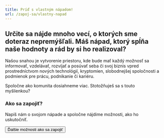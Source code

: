 ```yaml
---
title: Príď s vlastným nápadom!
url: /zapoj-sa/vlastny-napad
---
```



## Určite sa nájde mnoho vecí, o ktorých sme doteraz nepremýšľali. Máš nápad, ktorý spĺňa naše hodnoty a rád by si ho realizoval?

Našou snahou je vytvorenie priestoru, kde bude mať každý možnosť sa informovať, vzdelávať, rozvíjať a posúvať seba či svoj biznis vpred prostredníctvom nových technológií, kryptomien, slobodnejšej spoločnosti a podmienok pre prácu, podnikanie či kariéru.

Spoločne ako komunita dosiahneme viac. Stotožňuješ sa s touto myšlienkou?

### Ako sa zapojiť?

Napíš nám o svojom nápade a spoločne nájdime možnosti, ako ho uskutočniť.

<Button to="zapoj-sa">Ďalšie možnosti ako sa zapojiť</Button>

